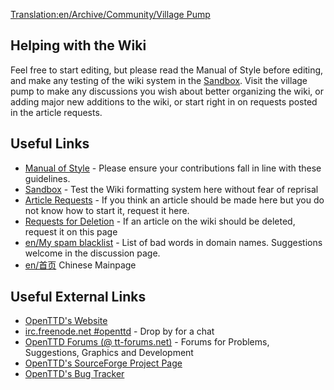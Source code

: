 [[Translation:en/Archive/Community/Village Pump]]
== Helping with the Wiki ==
Feel free to start editing, but please read the Manual of Style before editing, and make any testing of the wiki system in the [[en/Sandbox|Sandbox]]. Visit the village pump to make any discussions you wish about better organizing the wiki, or adding major new additions to the wiki, or start right in on requests posted in the article requests.

== Useful Links ==
* [[en/Wiki/Manual of Style|Manual of Style]] - Please ensure your contributions fall in line with these guidelines.
* [[en/Sandbox|Sandbox]] - Test the Wiki formatting system here without fear of reprisal
* [[en/Requested Articles|Article Requests]] - If you think an article should be made here but you do not know how to start it, request it here.
* [[en/Requests for Deletion|Requests for Deletion]] - If an article on the wiki should be deleted, request it on this page
* [[en/My spam blacklist]] - List of bad words in domain names. Suggestions welcome in the discussion page.
*[[en/首页]] Chinese Mainpage 

== Useful External Links ==
*[http://www.openttd.org/ OpenTTD's Website]
*[irc://irc.freenode.net/openttd irc.freenode.net #openttd] - Drop by for a chat
*[http://www.tt-forums.net/index.php?c=20 OpenTTD Forums (@ tt-forums.net)] - Forums for Problems, Suggestions, Graphics and Development
*[http://sourceforge.net/projects/openttd/ OpenTTD's SourceForge Project Page]
*[http://bugs.openttd.org/ OpenTTD's Bug Tracker]